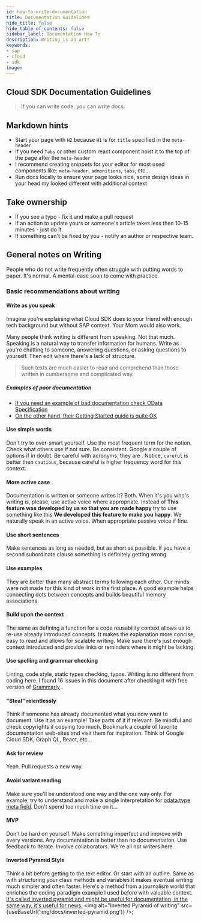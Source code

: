 ```yaml
---
id: how-to-write-documentation
title: Documentation Guidelines
hide_title: false
hide_table_of_contents: false
sidebar_label: Documentation How To
description: Writing is an art!
keywords:
- sap
- cloud
- sdk
image:
---
```



## Cloud SDK Documentation Guidelines

> If you can write code, you can write docs.

## Markdown hints

- Start your page with `H2` because `H1` is for `title` specified in the `meta-header`
- If you need `Tabs` or other custom react component hoist it to the top of the page after the `meta-header`
- I recommend creating snippets for your editor for most used components like: `meta-header`, `admonitions`, `tabs`, etc...
- Run docs locally to ensure your page looks nice, some design ideas in your head my looked different with additional context

## Take ownership

- If you see a typo - fix it and make a pull request
- If an action to update yours or someone's article takes less then 10-15 minutes - just do it.
- If something can't be fixed by you - notify an author or respective team.

## General notes on Writing

People who do not write frequently often struggle with putting words to paper. It's normal. A mental-ease soon to come with practice.

### Basic recommendations about writing

#### Write as you speak

Imagine you're explaining what Cloud SDK does to your friend with enough tech background but without SAP context. Your
Mom would also work.

Many people think writing is different from speaking. Not that much. Speaking is a natural way to transfer information for
humans. Write as you're chatting to someone, answering questions, or asking questions to yourself. Then edit where
there's a lack of structure.

> Such texts are much easier to read and comprehend than those written in cumbersome and complicated way.

##### Examples of poor documentation

- [If you need an example of bad documentation check OData Specification](http://docs.oasis-open.org/odata/odata/v4.01/odata-v4.01-part1-protocol.html)
- [On the other hand, their Getting Started guide is quite OK](https://www.odata.org/getting-started/basic-tutorial/)

#### Use simple words

Don't try to over-smart yourself. Use the most frequent term for the notion. Check what others use if not sure. Be
consistent. Google a couple of options if in doubt. Be careful with acronyms, they are . Notice, `careful` is better then
`cautious`, because careful is higher frequency word for this context.

#### More active case

Documentation is written or someone writes it? Both. When it's you who's writing is, please, use active voice where
appropriate. Instead of **This feature was developed by us so that you are made happy** try to use something like this **We
developed this feature to make you happy**. We naturally speak in an active voice. When appropriate passive voice if fine.

#### Use short sentences

Make sentences as long as needed, but as short as possible. If you have a second subordinate clause something is
definitely getting wrong.

#### Use examples

They are better than many abstract terms following each other. Our minds were not made for this kind of work in the
first place. A good example helps connecting dots between concepts and builds beautiful memory associations.

#### Build upon the context

The same as defining a function for a code reusability context allows us to re-use already introduced concepts. It makes
the explanation more concise, easy to read and allows for scalable writing. Make sure there's just enough context introduced
and provide links or reminders where it might be lacking.

#### Use spelling and grammar checking

Linting, code style, static types checking, typos. Writing is no different from coding here. I found 16 issues in this
document after checking it with free version of [Grammarly](https://www.grammarly.com/) .

#### "Steal" relentlessly

Think if someone has already documented what you now want to document. Use it as an example! Take parts of it if
relevant. Be mindful and check copyrights if copying too much. Bookmark a couple of favorite documentation web-sites
and visit them for inspiration. Think of Google Cloud SDK, Graph QL, React, etc...

#### Ask for review

Yeah. Pull requests a new way.

#### Avoid variant reading

Make sure you'll be understood one way and the one way only. For example, try to understand and make a single
interpretation for [odata.type meta
field](http://docs.oasis-open.org/odata/odata-json-format/v4.01/odata-json-format-v4.01.html#sec_ControlInformationtypeodatatype). Don't spend too much time on it...

#### MVP

Don't be hard on yourself. Make something imperfect and improve with every versions. Any documentation is better than no
documentation. Use feedback to iterate. Involve collaborators. We're all not writers here.

#### Inverted Pyramid Style

Think a bit before getting to the text editor. Or start with an outline. Same as with structuring your class methods and
variables it makes eventual writing much simpler and often faster. Here's a method from a journalism world that enriches
the coding paradigm example I used before with valuable context. [It's called inverted pyramid and might be useful for
documentation, in the same way, it's useful for news.](https://en.wikipedia.org/wiki/Inverted_pyramid_(journalism) )
<img alt="Inverted Pyramid of writing" src={useBaseUrl('img/docs/inverted-pyramid.png')} />;
